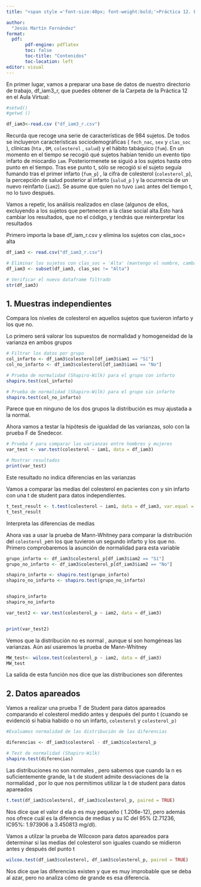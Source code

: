 ```yaml
---
title: "<span style ='font-size:40px; font-weight:bold;'>Práctica 12. Ejercicios</span>" 

author: 
  "Jesús Martín Fernández"
format: 
  pdf:
       pdf-engine: pdflatex
       toc: false
       toc-title: "Contenidos"
       toc-location: left
editor: visual
---
```



En primer lugar, vamos a preparar una base de datos de nuestro directorio de trabajo, df_iam3_r, que puedes obtener de la Carpeta de la Práctica 12 en el Aula Virtual:

```r
#setwd()
#getwd ()

df_iam3<-read.csv ("df_iam3_r.csv")

```

Recurda que recoge una serie de características de 984 sujetos. De todos se incluyeron características sociodemográficas ( `fech_nac`, `sex` y `clas_soc` ), clínicas (`hta` , `DM`, `colesterol` , `salud`) y el hábito tabáquico (`fum`). En un momento en el tiempo se recogió qué sujetos habían tenido un evento tipo infarto de miocardio `iam`. Posteriormenete se siguió a los sujetos hasta otro punto en el tiempo. Tras ese punto t, sólo se recogió si el sujeto seguía fumando tras el primer infarto (`fum_p`) , la cifra de colesterol (`colesterol_p`), la percepción de salud posterior al infarto (`salud_p` ) y la ocurrencia de un nuevo reinfarto (`iam2`). Se asume que quien no tuvo `iam1` antes del tiempo t, no lo tuvo después.




Vamos a repetir, los análisis realizados en clase (algunos de ellos, excluyendo a los sujetos que pertenecen a la clase social alta.Esto hará cambiar los resultados, que no  el código, y tendrás que reinterpretar los resultados

Primero importa la base df_iam_r.csv y elimina los sujetos con clas_soc= alta


```r
df_iam3 <- read.csv("df_iam3_r.csv")

# Eliminar los sujetos con clas_soc = 'Alta' (mantengo el nombre, cambaiará la "n")
df_iam3 <- subset(df_iam3, clas_soc != "Alta")

# Verificar el nuevo dataframe filtrado
str(df_iam3)
```
## 1. Muestras independientes


Compara los niveles de colesterol en aquellos sujetos que tuvieron infarto y los que no.

Lo primero será valorar los supuestos de normalidad y homogeneidad de la varianza en ambos grupos



```r
# Filtrar los datos por grupo
col_infarto <- df_iam3$colesterol[df_iam3$iam1 == "Sí"]
col_no_infarto <- df_iam3$colesterol[df_iam3$iam1 == "No"]

# Prueba de normalidad (Shapiro-Wilk) para el grupo con infarto
shapiro.test(col_infarto)

# Prueba de normalidad (Shapiro-Wilk) para el grupo sin infarto
shapiro.test(col_no_infarto)
```

Parece que en ninguno de los dos grupos la distribución es muy ajustada a la normal.

Ahora vamos a testar la hipótesis de igualdad de las varianzas, solo con la prueba F de Snedecor.

```r
# Prueba F para comparar las varianzas entre hombres y mujeres
var_test <- var.test(colesterol ~ iam1, data = df_iam3)

# Mostrar resultados
print(var_test)
```

Este resultado no indica diferencias en las varianzas


Vamos a comparar las medias del colesterol en pacientes con y sin infarto con una t de student para datos independientes.

```r
t_test_result <- t.test(colesterol ~ iam1, data = df_iam3, var.equal = TRUE)
t_test_result
```
Interpreta las diferencias de medias


Ahora vas a usar la prueba de Mann-Whitney para comparar la distribución del `colesterol_p`en los que tuvieron un segundo infarto y los que no. Primero comprobaremos la asunción de normalidad para esta variable

```r

grupo_infarto <- df_iam3$colesterol_p[df_iam3$iam2 == "Sí"]
grupo_no_infarto <- df_iam3$colesterol_p[df_iam3$iam2 == "No"]

shapiro_infarto <- shapiro.test(grupo_infarto)
shapiro_no_infarto <- shapiro.test(grupo_no_infarto)


shapiro_infarto
shapiro_no_infarto

var_test2 <- var.test(colesterol_p ~ iam2, data = df_iam3)


print(var_test2)

```

Vemos que la distribución no es normal , aunque sí son homgéneas las varianzas. Aún así usaremos la prueba de Mann-Whitney

```r
MW_test<- wilcox.test(colesterol_p ~ iam2, data = df_iam3)
MW_test
```

La salida de esta función nos dice que las distribuciones son diferentes


## 2. Datos apareados


Vamos a realizar una prueba T de Student para datos apareados comparando el colesterol medido antes y después del punto t (cuando se evidenció si habia habido o no un infarto, `colesterol` y `colesterol_p)`

```r
#Evaluamos normalidad de las distribución de las diferencias

diferencias <- df_iam3$colesterol - df_iam3$colesterol_p

# Test de normalidad (Shapiro-Wilk)
shapiro.test(diferencias)

```

Las distribuciones no son normales , pero sabemos que cuando la n es suficientemente grande, la t de student admite desviaciones de la normalidad , por lo que nos permitimos utilizar la t de student para datos apareados

```r
t.test(df_iam3$colesterol, df_iam3$colesterol_p, paired = TRUE)
```

Nos dice que el valor d ela p es muy pequeño ( 1.206e-12), pero además nos ofrece cuál es la diferencia de medias y su IC del 95% (2.71236, IC95%: 1.973906 a 3.450813 mg/dl).


Vamos a utilzar la prueba de Wilcoxon para datos apareados para determinar si las medias del colesterol son iguales cuando se midieron antes y después del punto t

```r

wilcox.test(df_iam3$colesterol, df_iam3$colesterol_p, paired = TRUE)
```

Nos dice que las diferencias existen y que es muy improbable que se deba al azar, pero no analiza cómo de grande es esa diferencia.
